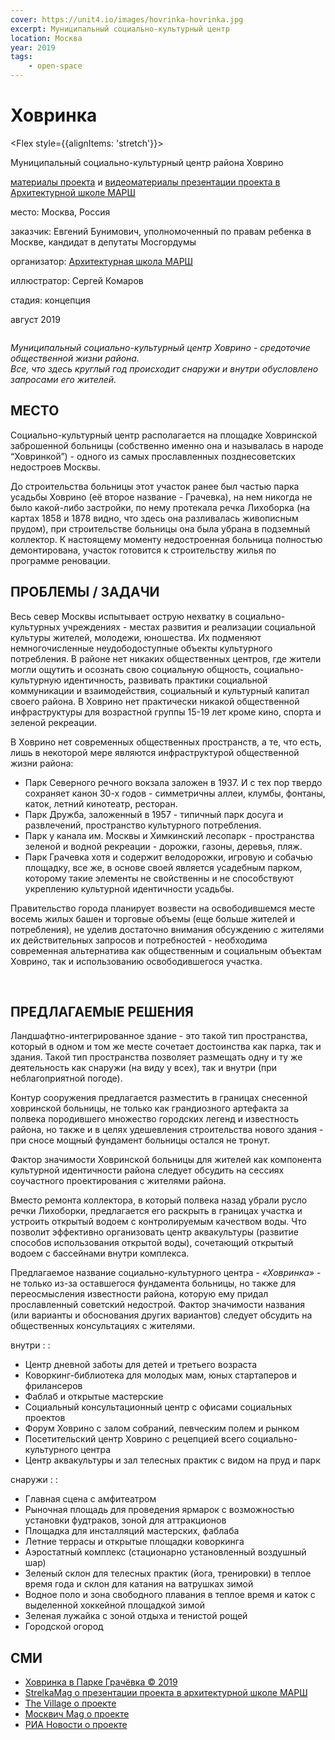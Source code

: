 ```yaml
---
cover: https://unit4.io/images/hovrinka-hovrinka.jpg
excerpt: Муниципальный социально-культурный центр
location: Москва
year: 2019
tags:
    - open-space
---
```


# Ховринка

<Flex style={{alignItems: 'stretch'}}>
<Flex col>

Муниципальный социально-культурный центр района Ховрино

<p style={{flex: '0 1 auto'}}>

[материалы проекта](https://issuu.com/unit4/docs/hovrinka) и
[видеоматериалы презентации проекта в Архитектурной школе МАРШ](https://www.yabloko.ru/regnews/Moscow/2019/08/22)
</p>
</Flex>

<div>
<p><BlackHighlight>место:</BlackHighlight> Москва, Россия</p>

<p><BlackHighlight>заказчик:</BlackHighlight> Евгений Бунимович, уполномоченный по правам ребенка в Москве, кандидат в депутаты Мосгордумы</p>

[]()<p><BlackHighlight>организатор:</BlackHighlight> [Архитектурная школа МАРШ](https://march.ru/)</p>

<p><BlackHighlight>иллюстратор:</BlackHighlight> Сергей Комаров</p>

<p><BlackHighlight>стадия:</BlackHighlight> концепция</p>

август 2019
</div>
</Flex>


<Image src="/images/hovrinka-01.jpg" width={2500} height={1158} alt="" />

_Муниципальный социально-культурный центр Ховрино - средоточие общественной жизни района.<br/>
Все, что здесь круглый год происходит снаружи и внутри обусловлено запросами его жителей._

## МЕСТО
Социально-культурный центр располагается на площадке Ховринской заброшенной больницы (собственно именно она и называлась в народе “Ховринкой”) - одного из самых прославленных позднесоветских недостроев Москвы.

До строительства больницы этот участок ранее был частью парка усадьбы Ховрино (её второе название - Грачевка), на нем никогда не было какой-либо застройки, по нему протекала речка Лихоборка (на картах 1858 и 1878 видно, что здесь она разливалась живописным прудом), при строительстве больницы она была убрана в подземный коллектор. К настоящему моменту недостроенная больница полностью демонтирована, участок готовится к строительству жилья по программе реновации.

## ПРОБЛЕМЫ / ЗАДАЧИ

Весь север Москвы испытывает острую нехватку в социально-культурных учреждениях - местах развития и реализации социальной культуры жителей, молодежи, юношества. Их подменяют немногочисленные неудободоступные объекты культурного потребления. В районе нет никаких общественных центров, где жители могли ощутить и осознать свою социальную общность, социально-культурную идентичность, развивать практики социальной коммуникации и взаимодействия, социальный и культурный капитал своего района.
В Ховрино нет практически никакой общественной инфраструктуры для возрастной группы 15-19 лет кроме кино, спорта и зеленой рекреации.

В Ховрино нет современных общественных пространств, а те, что есть, лишь в некоторой мере являются инфраструктурой общественной жизни района:
- Парк Северного речного вокзала заложен в 1937. И с тех пор твердо сохраняет канон 30-х годов - симметричны аллеи, клумбы, фонтаны, каток, летний кинотеатр, ресторан.
- Парк Дружба, заложенный в 1957 - типичный парк досуга и развлечений, пространство культурного потребления.
- Парк у канала им. Москвы и Химкинский лесопарк - пространства зеленой и водной рекреации - дорожки, газоны, деревья, пляж.
- Парк Грачевка хотя и содержит велодорожки, игровую и собачью площадку, все же, в основе своей является усадебным парком, которому такие элементы не свойственны и не способствуют укреплению культурной идентичности усадьбы.

Правительство города планирует возвести на освободившемся месте восемь жилых башен и торговые объемы (еще больше жителей и потребления), не уделив достаточно внимания обсуждению с жителями их действительных запросов и потребностей - необходима современная альтернатива как общественным и социальным объектам Ховрино, так и использованию освободившегося участка.

<Carousel effect='crossfade'>
	<Image src="/images/hovrinka-02.jpg" alt="" />
	<Image src="/images/hovrinka-03.jpg" alt="" />
</Carousel>

## ПРЕДЛАГАЕМЫЕ РЕШЕНИЯ

Ландшафтно-интегрированное здание - это такой тип пространства, который в одном и том же месте сочетает достоинства как парка, так и здания. Такой тип пространства позволяет размещать одну и ту же деятельность как снаружи (на виду у всех), так и внутри (при неблагоприятной погоде).

Контур сооружения предлагается разместить в границах снесенной ховринской больницы, не только как грандиозного артефакта за полвека породившего множество городских легенд и известность района, но также и в целях удешевления строительства нового здания - при сносе мощный фундамент больницы остался не тронут.

Фактор значимости Ховринской больницы для жителей как компонента культурной идентичности района следует обсудить на сессиях соучастного проектирования с жителями района.

Вместо ремонта коллектора, в который полвека назад убрали русло речки Лихоборки, предлагается его раскрыть в границах участка и устроить открытый водоем с контролируемым качеством воды. Что позволит эффективно организовать центр аквакультуры (развитие способов использования открытой воды), сочетающий открытый водоем с бассейнами внутри комплекса.

Предлагаемое название социально-культурного центра - _«Ховринка»_ - не только из-за оставшегося фундамента больницы, но также для переосмысления известности района, которую ему придал прославленный советский недострой. Фактор значимости названия (или варианты и обоснования других вариантов) следует обсудить на общественных консультациях с жителями.

внутри : :
- Центр дневной заботы для детей и третьего возраста
- Коворкинг-библиотека для молодых мам, юных стартаперов и фрилансеров
- Фаблаб и открытые мастерские
- Социальный консультационный центр с офисами социальных проектов
- Форум Ховрино с залом собраний, певческим полем и рынком
- Посетительский центр Ховрино с рецепцией всего социально-культурного центра
- Центр аквакультуры и зал телесных практик с видом на пруд и парк

снаружи : :
- Главная сцена с амфитеатром
- Рыночная площадь для проведения ярмарок с возможностью установки фудтраков, зоной для аттракционов
- Площадка для инсталляций мастерских, фаблаба
- Летние террасы и открытые площадки коворкинга
- Аэростатный комплекс (стационарно установленный воздушный шар)
- Зеленый склон для телесных практик (йога, тренировки) в теплое время года и склон для катания на ватрушках зимой
- Водное поло и зона свободного плавания в теплое время и каток с выделенной хоккейной площадкой зимой
- Зеленая лужайка с зоной отдыха и тенистой рощей
- Городской огород


## СМИ

- [Ховринка в Парке Грачёвка © 2019](https://khovrinka.ru/)
- [StrelkaMag о презентации проекта в архитектурной школе МАРШ](https://strelkamag.com/ru/news/vernut-reku-i-sdelat-kulturnyi-centr-kakim-arkhitektory-vidyat-park-na-meste-byvshei-khovrinskoi-bolnicy)
- [The Village о проекте](https://www.the-village.ru/village/city/news-city/360127-hovrinka)
- [Москвич Mag о проекте](https://moskvichmag.ru/na-meste-snesennoj-hovrinskoj-bolnitsy-moskovskie-arhitektory-hotyat-sdelat-park/)
- [РИА Новости о проекте](https://realty.ria.ru/20190822/1557780061.html)

